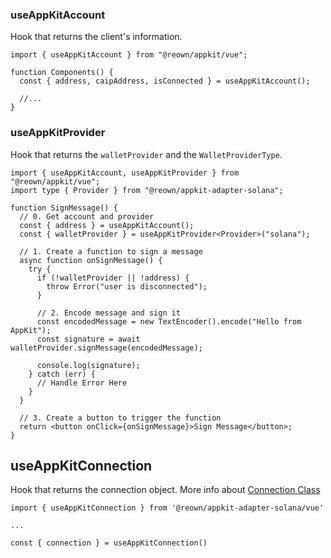 ### useAppKitAccount

Hook that returns the client's information.

```tsx
import { useAppKitAccount } from "@reown/appkit/vue";

function Components() {
  const { address, caipAddress, isConnected } = useAppKitAccount();

  //...
}
```

### useAppKitProvider

Hook that returns the `walletProvider` and the `WalletProviderType`.

```tsx
import { useAppKitAccount, useAppKitProvider } from "@reown/appkit/vue";
import type { Provider } from "@reown/appkit-adapter-solana";

function SignMessage() {
  // 0. Get account and provider
  const { address } = useAppKitAccount();
  const { walletProvider } = useAppKitProvider<Provider>("solana");

  // 1. Create a function to sign a message
  async function onSignMessage() {
    try {
      if (!walletProvider || !address) {
        throw Error("user is disconnected");
      }

      // 2. Encode message and sign it
      const encodedMessage = new TextEncoder().encode("Hello from AppKit");
      const signature = await walletProvider.signMessage(encodedMessage);

      console.log(signature);
    } catch (err) {
      // Handle Error Here
    }
  }

  // 3. Create a button to trigger the function
  return <button onClick={onSignMessage}>Sign Message</button>;
}
```

## useAppKitConnection

Hook that returns the connection object. More info about [Connection Class](https://solana-labs.github.io/solana-web3.js/classes/Connection.html)

```tsx
import { useAppKitConnection } from '@reown/appkit-adapter-solana/vue'

...

const { connection } = useAppKitConnection()
```
